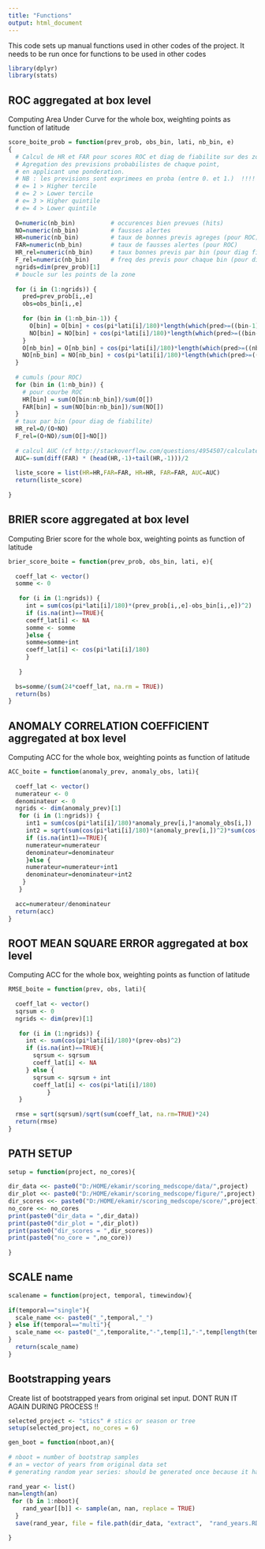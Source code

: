 ```yaml
---
title: "Functions"
output: html_document
---
```

This code sets up manual functions used in other codes of the project. It needs to be run once for functions to be used in other codes

```r

library(dplyr)
library(stats)

```

## ROC aggregated at box level

Computing Area Under Curve for the whole box, weighting points as function of latitude

```r

score_boite_prob = function(prev_prob, obs_bin, lati, nb_bin, e)
{
  # Calcul de HR et FAR pour scores ROC et diag de fiabilite sur des zones.
  # Agregation des previsions probabilistes de chaque point,
  # en applicant une ponderation.
  # NB : les previsions sont exprimees en proba (entre 0. et 1.)  !!!!
  # e= 1 > Higher tercile
  # e= 2 > Lower tercile
  # e= 3 > Higher quintile
  # e= 4 > Lower quintile
  
  O=numeric(nb_bin)          # occurences bien prevues (hits)
  NO=numeric(nb_bin)         # fausses alertes
  HR=numeric(nb_bin)         # taux de bonnes previs agreges (pour ROC)
  FAR=numeric(nb_bin)        # taux de fausses alertes (pour ROC)
  HR_rel=numeric(nb_bin)     # taux bonnes previs par bin (pour diag fiabilite)
  F_rel=numeric(nb_bin)      # freq des previs pour chaque bin (pour diag fiabilite)
  ngrids=dim(prev_prob)[1]
  # boucle sur les points de la zone
  
  for (i in (1:ngrids)) {
    pred=prev_prob[i,,e]
    obs=obs_bin[i,,e]
  
    for (bin in (1:nb_bin-1)) {
      O[bin] = O[bin] + cos(pi*lati[i]/180)*length(which(pred>=((bin-1)/nb_bin) & pred<(bin/nb_bin) & obs==1))
      NO[bin] = NO[bin] + cos(pi*lati[i]/180)*length(which(pred>=((bin-1)/nb_bin) & pred<(bin/nb_bin) & obs==0))
    }
    O[nb_bin] = O[nb_bin] + cos(pi*lati[i]/180)*length(which(pred>=((nb_bin-1)/nb_bin) & pred<=1. & obs==1))
    NO[nb_bin] = NO[nb_bin] + cos(pi*lati[i]/180)*length(which(pred>=((nb_bin-1)/nb_bin) & pred<=1. & obs==0))
  }
  
  # cumuls (pour ROC)
  for (bin in (1:nb_bin)) {
    # pour courbe ROC
    HR[bin] = sum(O[bin:nb_bin])/sum(O[])
    FAR[bin] = sum(NO[bin:nb_bin])/sum(NO[])
  }
  # taux par bin (pour diag de fiabilite)
  HR_rel=O/(O+NO)
  F_rel=(O+NO)/sum(O[]+NO[])
  
  # calcul AUC (cf http://stackoverflow.com/questions/4954507/calculate-the-area-under-a-curve-in-r)
  AUC=-sum(diff(FAR) * (head(HR,-1)+tail(HR,-1)))/2
  
  liste_score = list(HR=HR,FAR=FAR, HR=HR, FAR=FAR, AUC=AUC)
  return(liste_score)
  
}
```


## BRIER score aggregated at box level

Computing Brier score for the whole box, weighting points as function of latitude

```r

brier_score_boite = function(prev_prob, obs_bin, lati, e){
  
  coeff_lat <- vector()
  somme <- 0
  
   for (i in (1:ngrids)) {
     int = sum(cos(pi*lati[i]/180)*(prev_prob[i,,e]-obs_bin[i,,e])^2)
     if (is.na(int)==TRUE){
     coeff_lat[i] <- NA
     somme <- somme
     }else {
     somme=somme+int
     coeff_lat[i] <- cos(pi*lati[i]/180)
     }
      
   }
  
  bs=somme/(sum(24*coeff_lat, na.rm = TRUE))
  return(bs)
}
```


## ANOMALY CORRELATION COEFFICIENT aggregated at box level

Computing ACC for the whole box, weighting points as function of latitude

```r

ACC_boite = function(anomaly_prev, anomaly_obs, lati){
  
  coeff_lat <- vector()
  numerateur <- 0
  denominateur <- 0
  ngrids <- dim(anomaly_prev)[1]
   for (i in (1:ngrids)) {
     int1 = sum(cos(pi*lati[i]/180)*anomaly_prev[i,]*anomaly_obs[i,])
     int2 = sqrt(sum(cos(pi*lati[i]/180)*(anomaly_prev[i,])^2)*sum(cos(pi*lati[i]/180)*(anomaly_obs[i,])^2))
     if (is.na(int1)==TRUE){
     numerateur=numerateur
     denominateur=denominateur
     }else {
     numerateur=numerateur+int1
     denominateur=denominateur+int2
    }
   }
  
  acc=numerateur/denominateur
  return(acc)
}
```


## ROOT MEAN SQUARE ERROR aggregated at box level

Computing ACC for the whole box, weighting points as function of latitude

```r

RMSE_boite = function(prev, obs, lati){
  
  coeff_lat <- vector()
  sqrsum <- 0
  ngrids <- dim(prev)[1]
  
   for (i in (1:ngrids)) {
     int <- sum(cos(pi*lati[i]/180)*(prev-obs)^2)
     if (is.na(int)==TRUE){
       sqrsum <- sqrsum
       coeff_lat[i] <- NA
     } else { 
       sqrsum <- sqrsum + int
       coeff_lat[i] <- cos(pi*lati[i]/180)
           }
   }
  
  rmse = sqrt(sqrsum)/sqrt(sum(coeff_lat, na.rm=TRUE)*24)
  return(rmse)
}

```

## PATH SETUP

```r

setup = function(project, no_cores){
  
dir_data <<- paste0("D:/HOME/ekamir/scoring_medscope/data/",project) 
dir_plot <<- paste0("D:/HOME/ekamir/scoring_medscope/figure/",project) 
dir_scores <<- paste0("D:/HOME/ekamir/scoring_medscope/score/",project) 
no_core <<- no_cores
print(paste0("dir_data = ",dir_data))
print(paste0("dir_plot = ",dir_plot))
print(paste0("dir_scores = ",dir_scores))
print(paste0("no_core = ",no_core))
 
}

```

## SCALE name

```r

scalename = function(project, temporal, timewindow){
  
if(temporal=="single"){
  scale_name <<- paste0("_",temporal,"_")
} else if(temporal=="multi"){
  scale_name <<- paste0("_",temporalite,"-",temp[1],"-",temp[length(temp)],"_")
}
  return(scale_name)
}

```

## Bootstrapping years

Create list of bootstrapped years from original set input. DONT RUN IT AGAIN DURING PROCESS !!

```r

selected_project <- "stics" # stics or season or tree
setup(selected_project, no_cores = 6)

gen_boot = function(nboot,an){
  
# nboot = number of bootstrap samples
# an = vector of years from original data set
# generating random year series: should be generated once because it has to remain the same through all codes
  
rand_year <- list()
nan=length(an)
 for (b in 1:nboot){
    rand_year[[b]] <- sample(an, nan, replace = TRUE) 
  }
  save(rand_year, file = file.path(dir_data, "extract",  "rand_years.RData")) 

}


```
